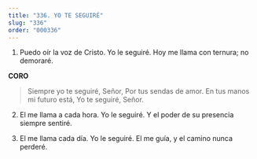 ```yaml
---
title: "336. YO TE SEGUIRÉ"
slug: "336"
order: "000336"
---
```


1. Puedo oír la voz de Cristo. Yo le seguiré. Hoy me llama con ternura; no demoraré.

**CORO**
> Siempre yo te seguiré, Señor, Por tus sendas de amor.
En tus manos mi futuro está, Yo te seguiré, Señor.

2. El me llama a cada hora. Yo le seguiré.
Y el poder de su presencia siempre sentiré.

3. El me llama cada día. Yo le seguiré.
El me guía, y el camino nunca perderé.